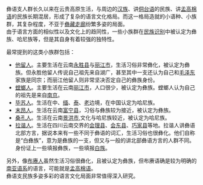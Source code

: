 彝语支人群长久以来在云贵高原生活，与周边的[[汉族|汉族]]、讲[[侗台语|侗台语]]的民族、讲[[孟高棉语族|孟高棉语]]的民族长期混居，形成了复杂的语言文化格局。而这一格局造就的小语种、小族群，其复杂程度，不亚于[[藏彝走廊|彝藏走廊]]纷繁多姿的局面。</br>
由于语言方面的相似性以及文化上的趋同性，一些小族群在[[民族识别|民族识别]]中被认定为彝族、哈尼族等，但是其自身有着较强的独特性。

最常提到的这类小族群包括：
* [[他留人|他留人]]。主要生活在云南[[永胜县|永胜县]]与[[丽江市|丽江市]]，生活习俗非常彝化，被认定为彝族。但永胜他留人传说自己祖先来自湖广，甚至其中一支还认为自己和[[毛泽东|毛泽东]]家族是同宗；而丽江他留人则非常坚决否定自己的彝族身份。
* [[螳螂人|螳螂人]]。主要生活在云南[[丽江市|丽江市]]，人口很少，被认定为彝族。螳螂人认为自己的祖先是来自[[南京|南京]]。
* [[毕苏语|毕苏人]]。生活在中、[[缅甸|缅]]、[[泰国|泰]]、[[老挝|老]]边境，在中国认定为哈尼族。
* [[末昂语|末昂人]]。生活在云南[[富宁县|富宁县]]，习俗与彝族较为接近，被认定为彝族。
* [[桑孔语|桑孔人]]。生活在云南[[景洪市|景洪市]],文化与哈尼族较近，被认定为哈尼族。
* [[拉谐人|拉谐人]]。生活在四川云南交界的[[会理县|会理县]]、[[会东县|会东县]]、[[巧家县|巧家县]]等地。拉谐人讲彝语北部方言，据说本来有一些不同于彝语的词汇，生活习俗也很彝化。他们自称是“白彝族”，意为是彝族的一支，但又与一般的讲北部彝语方言的人群不同。身份证上一些填报彝族，一些填报[[白族|白族]]。

另外，像[[布赓语|布赓人]]虽然生活习俗很彝化，且被认定为彝族，但布赓语确是较为明确的[[南亚语系|南亚语系]]的语言，可能就是[[孟高棉语族|孟高棉语]]。</br>
彝语支民族多姿多彩的语言文化局面非常值得深入研究。